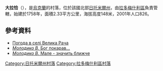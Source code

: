{{coord|50|33|35|N|29|20|8|E|scale:30000|display=title}}

'''大拉恰'''（{{lang-uk|Велика Рача}}），是[[烏克蘭|烏克蘭]]的村落，位於該國北部[[日托米爾州|日托米爾州]]，由[[拉多梅什利區|拉多梅什利區]]負責管轄，始建於1758年，面積2.33平方公里，海拔高度148米，2001年人口826。

==參考資料==
* [http://weather.in.ua/ua/zhitomirskaja/2806 Погода в селі Велика Рача]{{Wayback|url=http://weather.in.ua/ua/zhitomirskaja/2806 |date=20111219132333 }}
* [http://radomyshl.blogspot.com/2007/11/blog-post.html ''Молодико В.'' Бог покарав...]{{Wayback|url=http://radomyshl.blogspot.com/2007/11/blog-post.html |date=20161006081505 }}
* [http://radomyshl.blogspot.com/2014/08/blog-post_68.html ''Молодико В.'' Мале - значить ближче]{{Wayback|url=http://radomyshl.blogspot.com/2014/08/blog-post_68.html |date=20170111160339 }}

{{DEFAULTSORT:Велика Рача}}
[[Category:日托米爾州村落|Category:日托米爾州村落]]
[[Category:拉多梅什利區村落|Category:拉多梅什利區村落]]


{{Zhytomyr-geo-stub}}